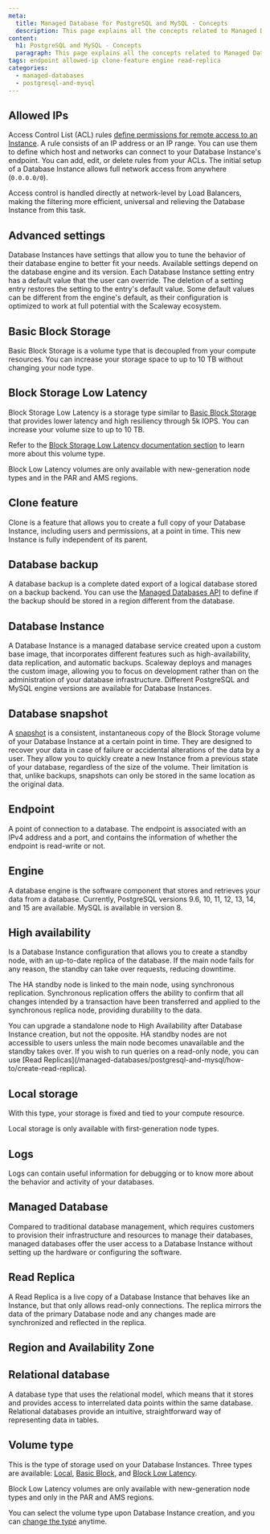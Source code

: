 ```yaml
---
meta:
  title: Managed Database for PostgreSQL and MySQL - Concepts
  description: This page explains all the concepts related to Managed Database for PostgreSQL and MySQL.
content:
  h1: PostgreSQL and MySQL - Concepts
  paragraph: This page explains all the concepts related to Managed Database for PostgreSQL and MySQL.
tags: endpoint allowed-ip clone-feature engine read-replica
categories:
  - managed-databases
  - postgresql-and-mysql
---
```


<Concept opened>

## Allowed IPs

Access Control List (ACL) rules [define permissions for remote access to an Instance](/managed-databases/postgresql-and-mysql/how-to/manage-allowed-ip-addresses/). A rule consists of an IP address or an IP range. You can use them to define which host and networks can connect to your Database Instance's endpoint. You can add, edit, or delete rules from your ACLs. The initial setup of a Database Instance allows full network access from anywhere (`0.0.0.0/0`).

Access control is handled directly at network-level by Load Balancers, making the filtering more efficient, universal and relieving the Database Instance from this task.

</Concept>

<Concept opened>

## Advanced settings

Database Instances have settings that allow you to tune the behavior of their database engine to better fit your needs. Available settings depend on the database engine and its version. Each Database Instance setting entry has a default value that the user can override. The deletion of a setting entry restores the setting to the entry's default value. Some default values can be different from the engine's default, as their configuration is optimized to work at full potential with the Scaleway ecosystem.

</Concept>

<Concept opened>

## Basic Block Storage

Basic Block Storage is a volume type that is decoupled from your compute resources. You can increase your storage space to up to 10 TB without changing your node type.

</Concept>

<Concept opened>

## Block Storage Low Latency

Block Storage Low Latency is a storage type similar to [Basic Block Storage](#basic-block-storage) that provides lower latency and high resiliency through 5k IOPS. You can increase your volume size to up to 10 TB.

Refer to the [Block Storage Low Latency documentation section](/storage/block/concepts/) to learn more about this volume type.

<Message type="note">
  Block Low Latency volumes are only available with new-generation node types and in the PAR and AMS regions.
</Message>

</Concept>

<Concept opened>

## Clone feature

Clone is a feature that allows you to create a full copy of your Database Instance, including users and permissions, at a point in time. This new Instance is fully independent of its parent.

</Concept>

<Concept>

## Database backup

A database backup is a complete dated export of a logical database stored on a backup backend. You can use the [Managed Databases API](https://www.scaleway.com/en/developers/api/managed-database-postgre-mysql/#path-backups-create-a-database-backup) to define if the backup should be stored in a region different from the database.

</Concept>

<Concept>

## Database Instance

A Database Instance is a managed database service created upon a custom base image, that incorporates different features such as high-availability, data replication, and automatic backups. Scaleway deploys and manages the custom image, allowing you to focus on development rather than on the administration of your database infrastructure. Different PostgreSQL and MySQL engine versions are available for Database Instances.

</Concept>

<Concept>

## Database snapshot

A [snapshot](/managed-databases/postgresql-and-mysql/how-to/manage-snapshots/) is a consistent, instantaneous copy of the Block Storage volume of your Database Instance at a certain point in time. They are designed to recover your data in case of failure or accidental alterations of the data by a user. They allow you to quickly create a new Instance from a previous state of your database, regardless of the size of the volume. Their limitation is that, unlike backups, snapshots can only be stored in the same location as the original data.

</Concept>

<Concept>

## Endpoint

A point of connection to a database. The endpoint is associated with an IPv4 address and a port, and contains the information of whether the endpoint is read-write or not.

</Concept>

<Concept>

## Engine

A database engine is the software component that stores and retrieves your data from a database. Currently, PostgreSQL versions 9.6, 10, 11, 12, 13, 14, and 15 are available. MySQL is available in version 8.

</Concept>

<Concept>

## High availability

Is a Database Instance configuration that allows you to create a standby node, with an up-to-date replica of the database. If the main node fails for any reason, the standby can take over requests, reducing downtime.

The HA standby node is linked to the main node, using synchronous replication. Synchronous replication offers the ability to confirm that all changes intended by a transaction have been transferred and applied to the synchronous replica node, providing durability to the data.

<Message type="important">
  You can upgrade a standalone node to High Availability after Database Instance creation, but not the opposite.
</Message>

<Message type="note">
  HA standby nodes are not accessible to users unless the main node becomes unavailable and the standby takes over. If you wish to run queries on a read-only node, you can use [Read Replicas](/managed-databases/postgresql-and-mysql/how-to/create-read-replica).
</Message>

</Concept>

<Concept>

## Local storage

With this type, your storage is fixed and tied to your compute resource.

<Message type="note">
  Local storage is only available with first-generation node types.
</Message>

</Concept>

<Concept>

## Logs

Logs can contain useful information for debugging or to know more about the behavior and activity of your databases.

</Concept>

<Concept>

## Managed Database

Compared to traditional database management, which requires customers to provision their infrastructure and resources to manage their databases, managed databases offer the user access to a Database Instance without setting up the hardware or configuring the software.

</Concept>

<Concept>

## Read Replica

A Read Replica is a live copy of a Database Instance that behaves like an Instance, but that only allows read-only connections. The replica mirrors the data of the primary Database node and any changes made are synchronized and reflected in the replica.

</Concept>

<Concept>

## Region and Availability Zone

<Macro id="region-and-az" />

</Concept>

<Concept>

## Relational database

A database type that uses the relational model, which means that it stores and provides access to interrelated data points within the same database. Relational databases provide an intuitive, straightforward way of representing data in tables.

</Concept>

<Concept>

## Volume type

This is the type of storage used on your Database Instances. Three types are available: [Local](#local-storage), [Basic Block](#basic-block-storage), and [Block Low Latency](#block-storage-low-latency).

<Message type="note">
  Block Low Latency volumes are only available with new-generation node types and only in the PAR and AMS regions.
</Message>

You can select the volume type upon Database Instance creation, and you can [change the type](/managed-databases/postgresql-and-mysql/how-to/change-volume-type) anytime.

</Concept>